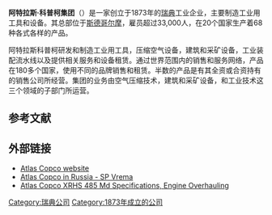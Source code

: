 {{Infobox company
| name  =  阿特拉斯·科普柯集团 <br /> Atlas Copco AB
| logo  =  [[Image:Atlas_Copco_logo.svg|200px]]
| type  =  [[上市公司|上市公司]]、[[Aktiebolag|Aktiebolag]]
| traded_as  = {{OMX|SSE45|ATCO A}}, {{OMXb|SSE46|ATCO B}}
| foundation  =  1873
| location  =  [[瑞典|瑞典]][[斯德哥爾摩都會區|斯德哥爾摩都會區]]納斯卡
| key_people  =  Hans Stråberg <small>（董事長）</small><br/>Mats Rahmstrom<small>（CEO）</small>
| industry  =  工業設備
| products  =  [[空氣壓縮機|空氣壓縮機]]、吸塵器、發電機和採礦設備
| subsid   = {{tsl|en|Chicago Pneumatic|}},<br/>Edwards,<br/>Henrob,<br/>BeaconMedaes,<br/>Quincy Compressor,<br/>SCA Schucker等等
| revenue  =  [[瑞典克朗|SEK]] 940億（2014）
| operating_profit  =  SEK 170.15億（2014）
| net_profit  =  SEK 121.75億（2014）
| num_employees =  44,056（2014）
| homepage  =  [http://www.atlascopco.com/ www.atlascopco.com]
| intl  =  yes
| footnotes = <ref name="subsid">{{cite web|title=Koncernstruktur ATLAS COPCO AB|url=http://www.solidinfo.se/koncernstruktur/Atlas-Copco-Aktiebolag|publisher=Solid Info|accessdate=4 April 2015|archive-date=2019-05-03|archive-url=https://web.archive.org/web/20190503020801/https://www.solidinfo.se/koncernstruktur/Atlas-Copco-Aktiebolag|dead-url=no}}</ref><ref name=AR2014>{{cite web|title=Annual Report 2014|url=http://viewer.atlascopco.com/Atlas_Copco_Annual_Report_2014/|publisher=Atlas Copco|accessdate=4 April 2015|archive-url=https://web.archive.org/web/20150410234638/http://viewer.atlascopco.com/Atlas_Copco_Annual_Report_2014/|archive-date=2015-04-10|dead-url=yes}}</ref><ref name=facts>{{cite web|title=Facts in brief|url=http://www.atlascopco.com/us/atlascopcogroup/acinsummary/factsandfigures/|publisher=Atlas Copco|accessdate=4 April 2015|deadurl=yes|archiveurl=https://archive.is/20150404232058/http://www.atlascopco.com/us/atlascopcogroup/acinsummary/factsandfigures/|archivedate=2015-04-04}}</ref>
}}
'''阿特拉斯·科普柯集团'''（{{lang-sv|Atlas Copco Aktiebolag}}）是一家创立于1873年的[[瑞典|瑞典]]工业企业，主要制造工业用工具和设备。其总部位于[[斯德哥尔摩|斯德哥尔摩]]，雇员超过33,000人，在20个国家生产着68种各式各样的产品。

阿特拉斯科普柯研发和制造工业用工具，压缩空气设备，建筑和采矿设备，工业装配流水线以及提供相关服务和设备租赁。通过世界范围内的销售和服务网络，产品在180多个国家，使用不同的品牌销售和租赁。半数的产品是有其全资或合资持有的销售公司所经营。集团的业务由空气压缩技术，建筑和采矿设备，和工业技术这三个领域的子部门所运营。

==参考文献==
{{reflist}}
== 外部链接 ==
{{Commonscat|Atlas Copco|阿特拉斯科普柯集团}}
* [http://www.atlascopco.com/ Atlas Copco website] {{Wayback|url=http://www.atlascopco.com/ |date=20150718035105 }}
* [https://web.archive.org/web/20100603035844/http://www.geo-karelia.ru/atlascopco.php Atlas Copco in Russia - SP Vrema]
* [https://web.archive.org/web/20091002045541/http://www.enginehour.com/2008/09/atlas-copco-xrhs-485-md-engine.html Atlas Copco XRHS 485 Md Specifications, Engine Overhauling]
{{OMXS30}}
[[Category:瑞典公司|Category:瑞典公司]]
[[Category:1873年成立的公司|Category:1873年成立的公司]]